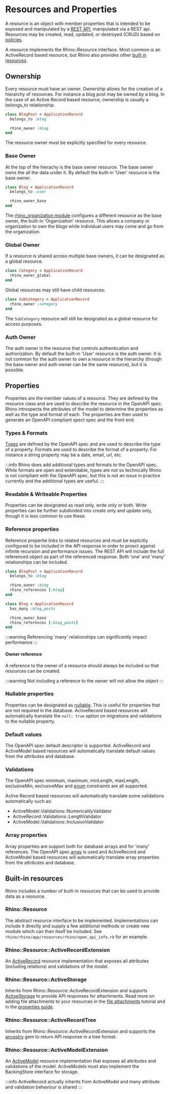 # Resources and Properties

A resource is an object with member properties that is intended to be exposed and manipulated by a [REST API](../rest_api), manipulated via a REST api. Resources may be created, read, updated, or destroyed (CRUD) based on [policies](../auth/policies).

A resource implements the Rhino::Resource interface. Most common is an ActiveRecord based resource, but Rhino also provides other [built in resources](#built-in-resources).

## Ownership

Every resource must have an owner. Ownership allows for the creation of a hierarchy of resources. For instance a blog post may be owned by a blog. In the case of an Active Record based resource, ownership is usually a belongs_to relationship.

```ruby
class BlogPost < ApplicationRecord
  belongs_to :blog

  rhino_owner :blog
end
```

The resource owner must be explicitly specified for every resource.

### Base Owner

At the top of the hierachy is the base owner resource. The base owner owns the all the data under it. By default the built-in 'User' resource is the base owner.

```ruby
class Blog < ApplicationRecord
  belongs_to :user

  rhino_owner_base
end
```

The [rhino_organization module](../../tutorials/organization.mdx) configures a different resource as the base owner, the built-in 'Organization' resource. This allows a company or organization to own the blogs while individual users may come and go from the organization.

### Global Owner

If a resource is shared across multiple base owners, it can be designated as a global resource.

```ruby
class Category < ApplicationRecord
  rhino_owner_global
end
```

Global resources may still have child resources:

```ruby
class SubCategory < ApplicationRecord
  rhino_owner :category
end
```

The `SubCategory` resource will still be designated as a global resource for access purposes.

### Auth Owner

The auth owner is the resource that controls authentication and authorization. By default the built-in 'User' resource is the auth owner. It is not common for the auth owner to own a resource in the hierarchy (though the base owner and auth owner can be the same resource), but it is possible.

## Properties

Properties are the member values of a resource. They are defined by the resource class and are used to describe the resource in the OpenAPI spec. Rhino introspects the attributes of the model to determine the properties as well as the type and format of each. The properties are then used to generate an OpenAPI compliant spect spec and the front end.

### Types & Formats

[Types](https://swagger.io/docs/specification/data-models/data-types/) are defined by the OpenAPI spec and are used to describe the type of a property. Formats are used to describe the format of a property. For instance a string property may be a date, email, url, etc.

:::info
Rhino does add additional types and formats to the OpenAPI spec. While formats are open and extendable, types are not so technically Rhino is not compliant with the OpenAPI spec, but this is not an issue in practice currently and the additional types are useful.
:::

### Readable & Writeable Properties

Properties can be designated as read only, write only or both. Write properties can be further subdivided into create only and update only, though it is less common to use these.

### Reference properties

Reference propertie links to related resources and must be explicitly configured to be included in the API response in order to proect against infinite recursion and performance issues. The REST API will include the full referenced object as part of the referenced response. Both 'one' and 'many' relationships can be included.

```ruby
class BlogPost < ApplicationRecord
  belongs_to :blog

  rhino_owner :blog
  rhino_references [:blog]
end
```

```ruby
class Blog < ApplicationRecord
  has_many :blog_posts

  rhino_owner_base
  rhino_references [:blog_posts]
end
```

:::warning
Referencing 'many' relationships can significantly impact performance
:::

#### Owner reference

A reference to the owner of a resource should always be included so that resources can be created.

:::warning
Not including a reference to the owner will not allow the object
:::

### Nullable properties

Properties can be designated as [nullable](https://swagger.io/docs/specification/data-models/data-types/#null). This is useful for properties that are not required in the database. ActiveRecord based resources will automatically translate the `null: true` option on migrations and validations to the nullable property.

### Default values

The OpenAPI spec default descriptor is supported. ActiveRecord and ActiveModel based resources will automatically translate default values from the attributes and database.

### Validations

The OpenAPI spec minimum, maximum, minLength, maxLength, exclusiveMin, exclusiveMax and [enum](https://swagger.io/docs/specification/data-models/enums/) constraints are all supported.

Active Record based resources will automatically translate some validations automatically such as:

- ActiveModel::Validations::NumericalityValidator
- ActiveRecord::Validations::LengthValidator
- ActiveModel::Validations::InclusionValidator

### Array properties

Array properties are support both for database arrays and for 'many' references. The OpenAPI spec [array](https://swagger.io/docs/specification/data-models/data-types/#array) is used and ActiveRecord and ActiveModel based resources will automatically translate array properties from the attributes and database.

## Built-in resources

Rhino includes a number of built-in resources that can be used to provide data as a resource.

### Rhino::Resource

The abstract resource interface to be implemented. Implementations can include it directly and supply a few additional methods or create new module which can then itself be included. See `rhino/rhino/app/resources/rhino/open_api_info.rb` for an example.

### Rhino::Resource::ActiveRecordExtension

An [ActiveRecord](https://guides.rubyonrails.org/active_record_basics.html) resource implementation that exposes all attributes (including relations) and validations of the model.

### Rhino::Resource::ActiveStorage

Inherits from Rhino::Resource::ActiveRecordExtension and supports [ActiveStorage](https://guides.rubyonrails.org/active_storage_overview.html) to provide API responses for attachments. Read more on adding file attachments to your resources in the [file attachments](../../tutorials/advanced) tutorial and in the [properties guide](../../guides/properties#file-attachments).

### Rhino::Resource::ActiveRecordTree

Inherits from Rhino::Resource::ActiveRecordExtension and supports the [ancestry](https://github.com/stefankroes/ancestry) gem to return API response in a tree format.

### Rhino::Resource::ActiveModelExtension

An [ActiveModel](https://guides.rubyonrails.org/active_model_basics.html) resource implementation that exposes all attributes and validations of the model. ActiveModels must also implement the BackingStore interface for storage.

:::info
ActiveRecord actually inherits from ActiveModel and many attribute and validation behaviour is shared
:::
